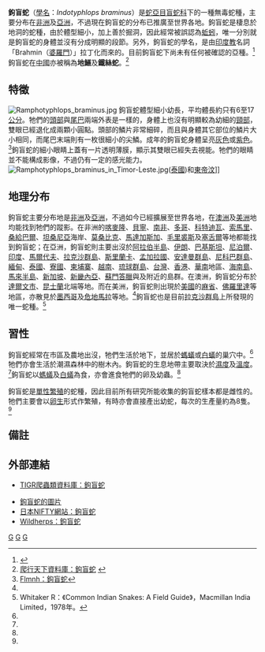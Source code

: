 {{Speciesbox 
| taxon = Indotyphlops braminus
| authority = Daudin，1803
| image = Davidraju Worm Snake.jpg
| synonyms = * ''Eryx braminus'' <small>Daudin, 1803</small>
* [''Tortrix''] ''Russelii'' <br /><small>[[Blasius_Merrem|Merrem]], 1820</small>
* ''Typhlops braminus'' <br /><small>— [[Georges_Cuvier|Cuvier]], 1829</small>
* ''Typhlops Russeli'' <br /><small>— [[Hermann_Schlegel|Schlegel]], 1839</small>
* ''Argyrophis truncatus''  <br /><small>[[John_Edward_Gray|Gray]], 1845</small>
* ''Argyrophis Bramicus''  <br /><small>Gray, 1845</small>
* ''Eryx Bramicus'' <br /><small>— Gray, 1845</small>
* ''Tortrix Bramicus'' <br /><small>— Gray, 1845</small>
* ''Onychocephalus Capensis''  <small>[[Andrew_Smith_(zoologist)|A. Smith]], 1846</small>
* ''Ophthalmidium tenue''  <small>[[Edward_Hallowell_(herpetologist)|Hallowell]], 1861</small>
* ''T''[''yphlops'']. (''Typhlops'') ''inconspicuus''  <small>[[Giorgio_Jan|Jan]], 1863</small>
* ''T''[''yphlops'']. (''Typhlops'') ''accedens''  <small>Jan, 1863</small>
* ''T''[''yphlops'']. ''accedens'' <br /><small>— Jan & {{link-fr|Ferdinando Sordelli|Ferdinando Sordelli|Sordelli}}, 1864</small>
* ''Typhlops'' (''Typhlops'') ''euproctus'' <small>[[Oskar_Boettger|Boettger]], 1882</small>
* ''Typhlops bramineus''  <small>[[Adolf_Bernhard_Meyer|A.B. Meyer]], 1887</small>
* ''Tortrix russellii'' <br /><small>— [[George_Albert_Boulenger|Boulenger]], 1893</small>
* ''Typhlops russellii'' <br /><small>— Boulenger, 1893</small>
* ''Typhlops braminus'' <br /><small>— Boulenger, 1893</small>
* ''Typhlops accedens'' <br /><small>— Boulenger, 1893</small>
* ''Typhlops limbrickii'' <small>[[Nelson_Annandale|Annandale]], 1906</small>
* ''Typhlops braminus'' var. ''arenicola'' <small>Annandale, 1906</small>
* [''Typhlops braminus''] var. ''pallidus'' <small>[[Frank_Wall_(herpetologist)|Wall]], 1909</small>
* ''Typhlops microcephalus'' <small>[[Franz_Werner|F. Werner]], 1909</small>
* ''Glauconia braueri'' <small>[[Richard_Sternfeld|Sternfeld]], 1910</small>
* [''Typhlops''] ''braueri'' <br /><small>— Boulenger, 1910</small>
* ''Typhlopidae braminus'' <br /><small>— {{le|Jean Roux|Jean Roux|Roux}}, 1911</small>
* ''Typhlops fletcheri'' <br /><small>Wall, 1919</small>
* ''Typhlops braminus braminus'' <small>— [[Robert_Mertens|Mertens]], 1930</small>
* ''Typhlops braminus'' <br /><small>— Nakamura, 1938</small>
* ''Typhlops pseudosaurus'' <small>[[G.L._Dryden|Dryden]] & [[Edward_Harrison_Taylor|Taylor]], 1969</small>
* ''Typhlina'' (?) ''bramina'' <br /><small>— [[Samuel_Booker_McDowell|McDowell]], 1974</small>
* ''Ramphotyphlops braminus'' <br /><small>— [[Ronald_Archie_Nussbaum|Nussbaum]], 1980</small><ref name="McD99">{{link-fr|McDiarmid RW|Roy Wallace McDiarmid}}, [[Jonathan_A._Campbell|Campbell JA]], Touré TA. 1999. ''Snake Species of the World: A Taxonomic and Geographic Reference, Volume 1''. Washington, District of Columbia: Herpetologists' League. 511 pp. {{ISBN|1-893777-00-6}} (series). {{ISBN|1-893777-01-4}} (volume).</ref>
*''Indotyphlops braminus'' <br /><small>— [[Stephen_Blair_Hedges|Hedges]] et al., 2014</small><ref>The Reptile Database. www.reptile-database.org.</ref>
}}

'''鉤盲蛇'''（[[學名|學名]]：''Indotyphlops braminus''）是[[蛇亞目|蛇亞目]][[盲蛇科|盲蛇科]]下的一種無毒蛇種，主要分布在[[非洲|非洲]]及[[亞洲|亞洲]]，不過現在鉤盲蛇的分布已推廣至世界各地。鉤盲蛇是棲息於地洞的蛇種，由於體型細小，加上善於掘洞，因此經常被誤認為[[蚯蚓|蚯蚓]]，唯一分別就是鉤盲蛇的身體並沒有分成明顯的段節。另外，鉤盲蛇的學名，是由[[印度教|印度教]]名詞「Brahmin（[[婆羅門|婆羅門]]）」拉丁化而來的。目前鉤盲蛇下尚未有任何被確認的亞種。<ref name="ITIS">{{ITIS|ID=174341|taxon=''Ramphotyphlops braminus''|year=2007|date=30 August}}</ref>鉤盲蛇在[[中國|中國]]亦被稱為'''地鱔'''及'''鐵絲蛇'''。<ref>[http://www.pxtx.com/sis/classinfo.asp?classid=4380 爬行天下資料庫：鉤盲蛇] {{Wayback|url=http://www.pxtx.com/sis/classinfo.asp?classid=4380 |date=20070620102320 }}</ref>

==特徵==
[[File:Ramphotyphlops_braminus.jpg|thumb]]
鉤盲蛇體型細小幼長，平均體長約只有6至17[[公分|公分]]。牠們的[[頭部|頭部]]與[[尾巴|尾巴]]兩端外表是一樣的，身體上也沒有明顯較為幼細的[[頸部|頸部]]，雙眼已經退化成兩顆小圓點。頭部的鱗片非常細碎，而且與身體其它部位的鱗片大小相同，而尾巴末端則有一枚很細小的尖鱗。成年的鉤盲蛇身體呈亮[[灰色|灰色]]或[[紫色|紫色]]。<ref name="FMNH">[http://www.flmnh.ufl.edu/herpetology/FL-GUIDE/Ramphotyphlopsbraminus.htm Flmnh：鉤盲蛇]</ref>鉤盲蛇的細小眼睛上蓋有一片透明薄膜，顯示其雙眼已經失去視能。牠們的眼睛並不能構成影像，不過仍有一定的感光能力。
[[File:Ramphotyphlops_braminus_in_Timor-Leste.jpg|left]]([[泰國|泰國]])和[[東帝汶|東帝汶]]]]

==地理分布==
鉤盲蛇主要分布地是[[非洲|非洲]]及[[亞洲|亞洲]]，不過如今已經擴展至世界各地，在[[澳洲|澳洲]]及[[美洲|美洲]]地均能找到牠們的蹤影。在非洲的[[喀麥隆|喀麥隆]]、[[貝寧|貝寧]]、[[南非|南非]]、[[多哥|多哥]]、[[科特迪瓦|科特迪瓦]]、[[索馬里|索馬里]]、[[桑給巴爾|桑給巴爾]]、[[坦桑尼亞|坦桑尼亞]]海岸、[[莫桑比克|莫桑比克]]、[[馬達加斯加|馬達加斯加]]、[[毛里裘斯|毛里裘斯]]及[[塞舌爾|塞舌爾]]等地都能找到鉤盲蛇；在亞洲，鉤盲蛇則主要出沒於[[阿拉伯半島|阿拉伯半島]]、[[伊朗|伊朗]]、[[巴基斯坦|巴基斯坦]]、[[尼泊爾|尼泊爾]]、[[印度|印度]]、[[馬爾代夫|馬爾代夫]]、[[拉克沙群島|拉克沙群島]]、[[斯里蘭卡|斯里蘭卡]]、[[孟加拉國|孟加拉國]]、[[安達曼群島|安達曼群島]]、[[尼科巴群島|尼科巴群島]]、[[緬甸|緬甸]]、[[泰國|泰國]]、[[寮國|寮國]]、[[柬埔寨|柬埔寨]]、[[越南|越南]]、[[琉球群島|琉球群島]]、[[台灣|台灣]]、[[香港|香港]]、[[中國|華南]]地區、[[海南島|海南島]]、[[馬來半島|馬來半島]]、[[新加坡|新加坡]]、[[新畿內亞|新畿內亞]]、[[蘇門答臘|蘇門答臘]]與及附近的島群。在澳洲，鉤盲蛇分布於[[達爾文市|達爾文市]]、[[昆士蘭|昆士蘭]]北端等地。而在美洲，鉤盲蛇則出現於[[美國|美國]]的[[麻省|麻省]]、[[佛羅里達|佛羅里達]]等地區，亦散見於[[墨西哥|墨西哥]]及[[危地馬拉|危地馬拉]]等地。<ref name="McD99"/>鉤盲蛇也是目前[[拉克沙群島|拉克沙群島]]上所發現的唯一蛇種。<ref name="Whi78">Whitaker R：《Common Indian Snakes: A Field Guide》，Macmillan India Limited，1978年。</ref>

==習性==
鉤盲蛇經常在市區及農地出沒，牠們生活於地下，並居於[[螞蟻|螞蟻]]或[[白蟻|白蟻]]的巢穴中。<ref name="FMNH"/>牠們亦會生活於潮濕森林中的樹木內。鉤盲蛇的生息地帶主要取決於[[濕度|濕度]]及[[溫度|溫度]]。<ref name="Whi78"/>鉤盲蛇以[[螞蟻|螞蟻]]及[[白蟻|白蟻]]為食，亦會進食牠們的卵及幼蟲。<ref name="FMNH"/>

鉤盲蛇是[[單性繁殖|單性繁殖]]的蛇種，因此目前所有研究所能收集的鉤盲蛇樣本都是雌性的。牠們主要會以[[卵生|卵生]]形式作繁殖，有時亦會直接產出幼蛇，每次的生產量約為8隻。<ref name="FMNH"/>

==備註==
{{reflist}}

==外部連結==
*{{en}}[http://reptile-database.reptarium.cz/species.php?genus=Ramphotyphlops&species=braminus TIGR爬蟲類資料庫：鉤盲蛇]
*[http://itgmv1.fzk.de/www/itg/uetz/herp/photos/Ramphotyphlops_braminus.jpg 鉤盲蛇的圖片] {{Wayback|url=http://itgmv1.fzk.de/www/itg/uetz/herp/photos/Ramphotyphlops_braminus.jpg |date=20051223213205 }}
*[https://web.archive.org/web/20081007081111/http://homepage3.nifty.com/japrep/snake/mekurahebi/text/ebura-mini.htm 日本NIFTY網站：鉤盲蛇]
*[http://www.wildherps.com/species/R.braminus.html Wildherps：鉤盲蛇] {{Wayback|url=http://www.wildherps.com/species/R.braminus.html |date=20080923025737 }}
{{Taxonbar}}

[[Category:1803年描述的动物|G]]
[[Category:盲蛇科|G]]
[[Category:印度盲蛇屬|G]]